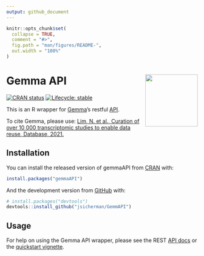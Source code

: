 ```yaml
---
output: github_document
---
```


```r
knitr::opts_chunk$set(
  collapse = TRUE,
  comment = "#>",
  fig.path = "man/figures/README-",
  out.width = "100%"
)
```

# Gemma API <img src='man/figures/logo.png' align="right" height="138" />

<!-- badges: start -->
[![CRAN status](https://www.r-pkg.org/badges/version/gemmaAPI)](https://CRAN.R-project.org/package=gemmaAPI)
[![Lifecycle: stable](https://img.shields.io/badge/lifecycle-stable-brightgreen.svg)](https://www.tidyverse.org/lifecycle/#stable)
<!-- badges: end -->

This is an R wrapper for [Gemma](http://gemma.msl.ubc.ca)’s restful [API](https://gemma.msl.ubc.ca/resources/restapidocs/).

To cite Gemma, please use: [Lim, N. et al., Curation of over 10 000 transcriptomic studies to enable data reuse, Database, 2021.](https://doi.org/10.1093/database/baab006)

## Installation

You can install the released version of gemmaAPI from [CRAN](https://CRAN.R-project.org) with:

```r
install.packages("gemmaAPI")
```

And the development version from [GitHub](https://github.com/) with:

```r
# install.packages("devtools")
devtools::install_github("jsicherman/GemmAPI")
```

## Usage

For help on using the Gemma API wrapper, please see the REST [API docs](https://gemma.msl.ubc.ca/resources/restapidocs/) or the [quickstart vignette](https://jsicherman.github.io/GemmAPI/articles/gemmaAPI.html).
